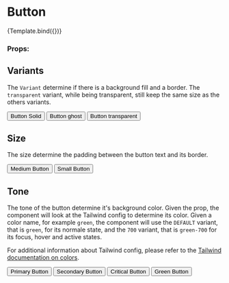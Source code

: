 
<Meta title="Components/Button/Button" component={Button} />

# Button


<Canvas>
  <Story name="Default" args={{ children: 'Default Button' }}>
    {Template.bind({})}
  </Story>
</Canvas>

### Props:
<ArgsTable story="Default" />

## Variants
The `Variant` determine if there is a background fill and a border. The `transparent` variant, while being transparent, still keep the same size as the others variants.

<Canvas>
  <Story name="VariantSolid">
    <Button variant="solid">Button Solid</Button>
   </Story>
   <Story name="VariantGhost">
    <Button variant="ghost">Button ghost</Button>
   </Story>
  <Story name="VariantTransparent">
    <Button variant="transparent">Button transparent</Button>
   </Story>
</Canvas>

## Size
The size determine the padding between the button text and its border.

<Canvas>
  <Story name="SizeMd">
    <Button size="md">Medium Button</Button>
   </Story>
  <Story name="SizeSm">
    <Button size="sm">Small Button</Button>
   </Story>
</Canvas>

## Tone
The tone of the button determine it's background color. Given the prop, the component will look at the Tailwind config to determine its color. Given a color name, for example `green`, the component will use the `DEFAULT` variant, that is `green`, for its normale state, and the `700` variant, that is `green-700` for its focus, hover and active states.

For additional information about Tailwind config, please refer to the [Tailwind documentation on colors](https://tailwindcss.com/docs/customizing-colors).

<Canvas>
  <Story name="Primary">
    <Button tone="primary">Primary Button</Button>
   </Story>
  <Story name="Secondary">
    <Button tone="secondary">Secondary Button</Button>
   </Story>
  <Story name="Critical">
    <Button tone="critical">Critical Button</Button>
   </Story>
  <Story name="CustomGreen">
    <Button tone="green">Green Button</Button>
   </Story>
</Canvas>